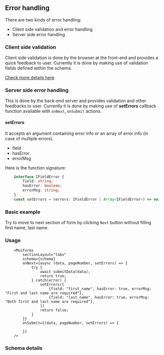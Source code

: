 ## Error handling

There are two kinds of error handling:
- Client side validation and error handling
- Server side error handling

### Client side validation

Client side validation is done by the browser at the front-end and provides a quick feedback to user.
Currently it is done by making use of validation fields defined within the schema.

[Check more details here](/fields/field-validation)

### Server side error handling

This is done by the back-end server and provides validation and other feedbacks to user.
Currently it is done by making use of **setErrors** callback function available with `onNext`, `onSubmit` actions.

#### setErrors
It accepts an argument containing error info or an array of error info (in case of multiple errors).
- field
- hasError
- errorMsg

Here is the function signature:
```ts
    interface IFieldError {
        field: string;
        hasError: boolean;
        errorMsg: string;
    }
    const setErrors = (errors: IFieldError | Array<IFieldError>) => void;
```

### Basic example

Try to move to next section of form by clicking `Next` button without filling first name, last name.


<FormWithServerSideErrorHandling />

### Usage

```tsx
    <MuiForms
        sectionLayout="tabs"
        schema={schema}
        onNext={async (data, pageNumber, setErrors) => {
            try {
                await submitData(data);
                return true;
            } catch(error) {
                setErrors([
                    {field: "first_name", hasError: true, errorMsg: "First and last name are required"},
                    {field: "last_name", hasError: true, errorMsg: "Both first and last name are required"},
                ])
                return false;
            }
        }}
        onSubmit={(data, pageNumber, setErrors) => {

        }}
    />
```

### Schema details

<SchemaViewer value={schema} />

